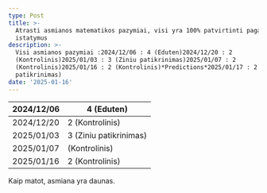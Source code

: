 ```yaml
---
type: Post
title: >-
  Atrasti asmianos matematikos pazymiai, visi yra 100% patvirtinti pagal musu
  istatymus
description: >-
  Visi asmianos pazymiai :2024/12/06 : 4 (Eduten)2024/12/20 : 2
  (Kontrolinis)2025/01/03 : 3 (Ziniu patikrinimas)2025/01/07 : 2
  (Kontrolinis)2025/01/16 : 2 (Kontrolinis)*Predictions*2025/01/17 : 2 (Ziniu
  patikrinimas)
date: '2025-01-16'
---
```

| 2024/12/06 | 4 (Eduten)             |
| ---------- | ---------------------- |
| 2024/12/20 | 2 (Kontrolinis)        |
| 2025/01/03 | 3 (Ziniu patikrinimas) |
| 2025/01/07 | (Kontrolinis)          |
| 2025/01/16 | 2 (Kontrolinis)        |



Kaip matot, asmiana yra daunas.
